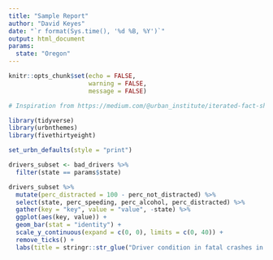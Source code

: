 ```yaml
---
title: "Sample Report"
author: "David Keyes"
date: "`r format(Sys.time(), '%d %B, %Y')`"
output: html_document
params:
  state: "Oregon"
---
```


```r
knitr::opts_chunk$set(echo = FALSE,
                      warning = FALSE,
                      message = FALSE)

# Inspiration from https://medium.com/@urban_institute/iterated-fact-sheets-with-r-markdown-d685eb4eafce
```

```r
library(tidyverse)
library(urbnthemes)
library(fivethirtyeight)

set_urbn_defaults(style = "print")
```



```r
drivers_subset <- bad_drivers %>%
  filter(state == params$state)

drivers_subset %>%
  mutate(perc_distracted = 100 - perc_not_distracted) %>%  
  select(state, perc_speeding, perc_alcohol, perc_distracted) %>%
  gather(key = "key", value = "value", -state) %>%
  ggplot(aes(key, value)) +
  geom_bar(stat = "identity") +
  scale_y_continuous(expand = c(0, 0), limits = c(0, 40)) +  
  remove_ticks() +
  labs(title = stringr::str_glue("Driver condition in fatal crashes in {params$state}"))
```


